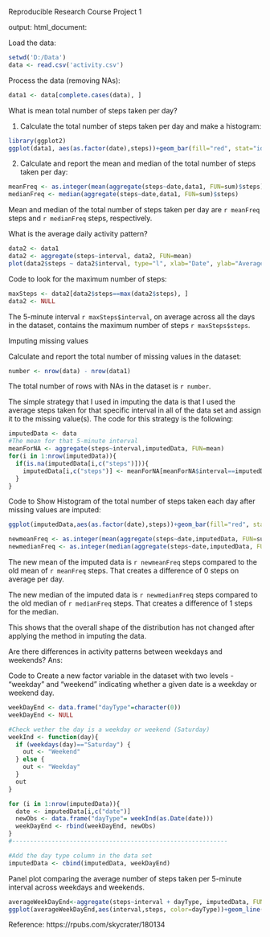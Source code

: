 
Reproducible Research Course Project 1

output: 
  html_document:

Load the data:

```r
setwd('D:/Data')
data <- read.csv('activity.csv')
```
Process the data (removing NAs):

```r
data1 <- data[complete.cases(data), ]
```

What is mean total number of steps taken per day?

1. Calculate the total number of steps taken per day and make a histogram:

```r
library(ggplot2)
ggplot(data1, aes(as.factor(date),steps))+geom_bar(fill="red", stat="identity")+xlab("Day") + ylab("Steps")+ggtitle("Histogram of the total number of steps taken each day")+ theme(axis.text.x = element_text(angle = 90, hjust = 1))
```

2. Calculate and report the mean and median of the total number of steps taken per day:

```r
meanFreq <- as.integer(mean(aggregate(steps~date,data1, FUN=sum)$steps))
medianFreq <- median(aggregate(steps~date,data1, FUN=sum)$steps)
```

Mean and median of the total number of steps taken per day are `r meanFreq` steps and `r medianFreq` steps, respectively.

What is the average daily activity pattern?

```r
data2 <- data1
data2 <- aggregate(steps~interval, data2, FUN=mean)
plot(data2$steps ~ data2$interval, type="l", xlab="Date", ylab="Average Steps per Day (5-mins interval")
```

Code to look for the maximum number of steps:

```r
maxSteps <- data2[data2$steps==max(data2$steps), ]
data2 <- NULL
```
The 5-minute interval `r maxSteps$interval`, on average across all the days in the dataset, contains the maximum number of steps `r maxSteps$steps`.

Imputing missing values

Calculate and report the total number of missing values in the dataset:

```r
number <- nrow(data) - nrow(data1)
```
The total number of rows with NAs in the dataset is `r number`.

The simple strategy that I used in imputing the data is that I used the average steps taken for that specific interval in all of the data set and assign it to the missing value(s). The code for this strategy is the following:

```r
imputedData <- data
#The mean for that 5-minute interval
meanForNA <- aggregate(steps~interval,imputedData, FUN=mean)
for(i in 1:nrow(imputedData)){
  if(is.na(imputedData[i,c("steps")])){
    imputedData[i,c("steps")] <- meanForNA[meanForNA$interval==imputedData[i,c("interval")], c("steps")]
  }
}
```

Code to Show Histogram of the total number of steps taken each day after missing values are imputed:

```r
ggplot(imputedData,aes(as.factor(date),steps))+geom_bar(fill="red", stat="identity")+xlab("Day") + ylab("Steps")+ggtitle("Histogram of the Total Number of Steps Taken Each Day (Imputed Data)")+ theme(axis.text.x = element_text(angle = 90, hjust = 1))
```

```r
newmeanFreq <- as.integer(mean(aggregate(steps~date,imputedData, FUN=sum)$steps))
newmedianFreq <- as.integer(median(aggregate(steps~date,imputedData, FUN=sum)$steps))
```

The new mean of the imputed data is `r newmeanFreq` steps compared to the old mean of `r meanFreq` steps. That creates a difference of 0 steps on average per day.

The new median of the imputed data is `r newmedianFreq` steps compared to the old median of `r medianFreq` steps. That creates a difference of 1 steps for the median.

This shows that the overall shape of the distribution has not changed after applying the method in imputing the data.

Are there differences in activity patterns between weekdays and weekends?
Ans:

Code to Create a new factor variable in the dataset with two levels - “weekday” and “weekend” indicating whether a given date is a weekday or weekend day.

```r
weekDayEnd <- data.frame("dayType"=character(0))
weekDayEnd <- NULL

#Check wether the day is a weekday or weekend (Saturday)
weekInd <- function(day){
  if (weekdays(day)=="Saturday") {
    out <- "Weekend" 
  } else {
    out <- "Weekday" 
  }
  out
}

for (i in 1:nrow(imputedData)){
  date <- imputedData[i,c("date")]
  newObs <- data.frame("dayType"= weekInd(as.Date(date)))
  weekDayEnd <- rbind(weekDayEnd, newObs)
}
#------------------------------------------------------------

#Add the day type column in the data set
imputedData <- cbind(imputedData, weekDayEnd)
```

Panel plot comparing the average number of steps taken per 5-minute interval across weekdays and weekends.

```r
averageWeekDayEnd<-aggregate(steps~interval + dayType, imputedData, FUN=mean)
ggplot(averageWeekDayEnd,aes(interval,steps, color=dayType))+geom_line()+facet_grid(. ~ dayType)+xlab("5-min Interval")+ylab("Steps")+guides(fill=FALSE)
```


Reference:  https://rpubs.com/skycrater/180134

